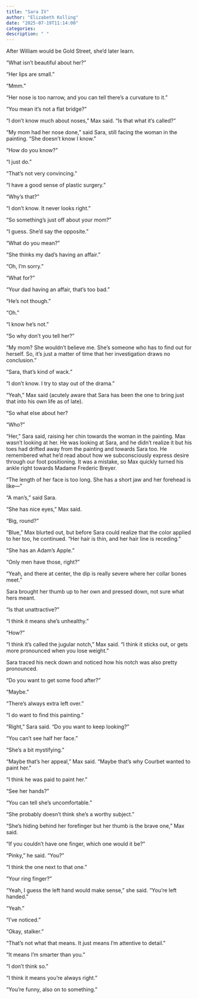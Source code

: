```yaml
---
title: "Sara IV"
author: "Elizabeth Kolling"
date: "2025-07-19T11:14:00"
categories: 
description: " "
---
```



After William would be Gold Street, she'd later learn. 

“What isn’t beautiful about her?”

“Her lips are small.”

“Mmm.”

“Her nose is too narrow, and you can tell there’s a curvature to it.”

“You mean it’s not a flat bridge?”  

“I don’t know much about noses,” Max said. “Is that what it’s called?”

“My mom had her nose done,” said Sara, still facing the woman in the painting. “She doesn’t know I know.”

“How do you know?”

“I just do."

“That’s not very convincing.”

“I have a good sense of plastic surgery.” 

“Why’s that?” 

“I don’t know. It never looks right.” 

“So something’s just off about your mom?”

“I guess. She’d say the opposite.” 

“What do you mean?”

“She thinks my dad’s having an affair.”

“Oh, I’m sorry.”

“What for?”

“Your dad having an affair, that’s too bad.”

“He’s not though.”

“Oh.”

“I know he’s not.” 

“So why don’t you tell her?”

“My mom? She wouldn’t believe me. She’s someone who has to find out for herself. So, it’s just a matter of time that her investigation draws no conclusion.”

“Sara, that’s kind of wack.”

“I don’t know.  I try to stay out of the drama.”

“Yeah,” Max said (acutely aware that Sara has been the one to bring just that into his own life as of late).

“So what else about her? 

“Who?”

“Her,” Sara said, raising her chin towards the woman in the painting. Max wasn’t looking at her. He was looking at Sara, and he didn’t realize it but his toes had drifted away from the painting and towards Sara too. He remembered what he’d read about how we subconsciously express desire through our foot positioning. It was a mistake, so Max quickly turned his ankle right towards Madame Frederic Breyer.

“The length of her face is too long. She has a short jaw and her forehead is like—” 

“A man’s,” said Sara. 

“She has nice eyes,” Max said. 

“Big, round?” 

“Blue,” Max blurted out, but before Sara could realize that the color applied to her too, he continued. “Her hair is thin, and her hair line is receding.”  
                                                                                                                             
“She has an Adam’s Apple.” 

“Only men have those, right?”

“Yeah, and there at center, the dip is really severe where her collar bones meet.”

Sara brought her thumb up to her own and pressed down, not sure what hers meant.

“Is that unattractive?”

“I think it means she’s unhealthy.”

“How?”

“I think it’s called the jugular notch,” Max said. “I think it sticks out, or gets more pronounced when you lose weight.” 

Sara traced his neck down and noticed how his notch was also pretty pronounced.

“Do you want to get some food after?”

“Maybe.” 

“There’s always extra left over.” 

“I do want to find this painting.” 

“Right,” Sara said. “Do you want to keep looking?”

“You can’t see half her face.” 

“She’s a bit mystifying.”

“Maybe that’s her appeal,” Max said. “Maybe that’s why Courbet wanted to paint her.”  

“I think he was paid to paint her.” 

“See her hands?”

“You can tell she’s uncomfortable.” 

“She probably doesn’t think she’s a worthy subject.” 

“She’s hiding behind her forefinger but her thumb is the brave one,” Max said. 

“If you couldn’t have one finger, which one would it be?”

“Pinky,” he said. “You?”

“I think the one next to that one.”

“Your ring finger?” 

“Yeah, I guess the left hand would make sense,” she said. “You’re left handed.”

“Yeah.” 

“I’ve noticed.” 

“Okay, stalker.”

“That’s not what that means. It just means I’m attentive to detail.” 

“It means I’m smarter than you.”

“I don’t think so.” 

“I think it means you’re always right.” 

“You’re funny, also on to something.”